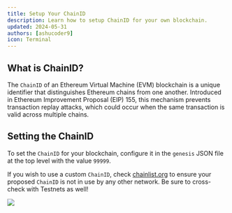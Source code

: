 ```yaml
---
title: Setup Your ChainID
description: Learn how to setup ChainID for your own blockchain.
updated: 2024-05-31
authors: [ashucoder9]
icon: Terminal
---
```


## What is ChainID?

The `ChainID` of an Ethereum Virtual Machine (EVM) blockchain is a unique identifier that distinguishes Ethereum chains from one another. Introduced in Ethereum Improvement Proposal (EIP) 155, this mechanism prevents transaction replay attacks, which could occur when the same transaction is valid across multiple chains.

## Setting the ChainID

To set the `ChainID` for your blockchain, configure it in the `genesis` JSON file at the top level with the value `99999`.

If you wish to use a custom `ChainID`, check [chainlist.org](https://chainlist.org) to ensure your proposed `ChainID` is not in use by any other network. Be sure to cross-check with Testnets as well!

![](/course-images/customizing-evm/28.png)
